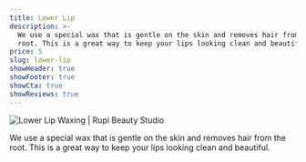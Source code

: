 ```yaml
---
title: Lower Lip
description: >-
  We use a special wax that is gentle on the skin and removes hair from the
  root. This is a great way to keep your lips looking clean and beautiful.
price: 5
slug: lower-lip
showHeader: true
showFooter: true
showCta: true
showReviews: true
---
```


![Lower Lip Waxing | Rupi Beauty Studio](/uploads/services/wax-sheet.webp 'Lower Lip Waxing  | Rupi Beauty Studio')

We use a special wax that is gentle on the skin and removes hair from the root. This is a great way to keep your lips looking clean and beautiful.
